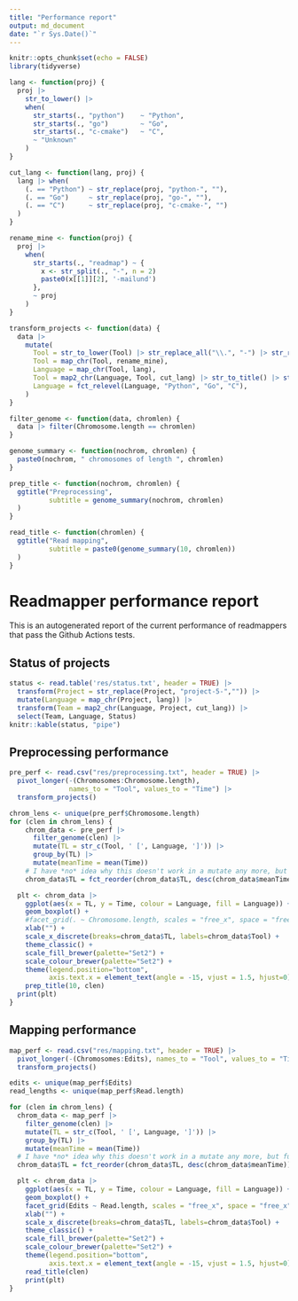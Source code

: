 ```yaml
---
title: "Performance report"
output: md_document
date: "`r Sys.Date()`"
---
```


```r
knitr::opts_chunk$set(echo = FALSE)
library(tidyverse)
```

```r
lang <- function(proj) {
  proj |> 
    str_to_lower() |>
    when(
      str_starts(., "python")    ~ "Python",
      str_starts(., "go")        ~ "Go",
      str_starts(., "c-cmake")   ~ "C",
      ~ "Unknown"
    )
}

cut_lang <- function(lang, proj) {
  lang |> when(
    (. == "Python") ~ str_replace(proj, "python-", ""),
    (. == "Go")     ~ str_replace(proj, "go-", ""),
    (. == "C")      ~ str_replace(proj, "c-cmake-", "")
  )
}

rename_mine <- function(proj) {
  proj |> 
    when(
      str_starts(., "readmap") ~ {
        x <- str_split(., "-", n = 2)
        paste0(x[[1]][2], '-mailund')
      },
      ~ proj
    )
}

transform_projects <- function(data) {
  data |>
    mutate(
      Tool = str_to_lower(Tool) |> str_replace_all("\\.", "-") |> str_replace("project-5-",""),
      Tool = map_chr(Tool, rename_mine),
      Language = map_chr(Tool, lang),
      Tool = map2_chr(Language, Tool, cut_lang) |> str_to_title() |> str_replace_all("-", " "),
      Language = fct_relevel(Language, "Python", "Go", "C"),
    ) 
}

filter_genome <- function(data, chromlen) {
  data |> filter(Chromosome.length == chromlen)
}

genome_summary <- function(nochrom, chromlen) {
  paste0(nochrom, " chromosomes of length ", chromlen)
}

prep_title <- function(nochrom, chromlen) {
  ggtitle("Preprocessing", 
          subtitle = genome_summary(nochrom, chromlen)
  )
}

read_title <- function(chromlen) {
  ggtitle("Read mapping", 
          subtitle = paste0(genome_summary(10, chromlen))
  )
}
```

# Readmapper performance report

This is an autogenerated report of the current performance of readmappers that pass the Github Actions tests.

## Status of projects

```r
status <- read.table('res/status.txt', header = TRUE) |>
  transform(Project = str_replace(Project, "project-5-","")) |>
  mutate(Language = map_chr(Project, lang)) |>
  transform(Team = map2_chr(Language, Project, cut_lang)) |>
  select(Team, Language, Status)
knitr::kable(status, "pipe")
```

## Preprocessing performance

```r
pre_perf <- read.csv("res/preprocessing.txt", header = TRUE) |>
  pivot_longer(-(Chromosomes:Chromosome.length), 
               names_to = "Tool", values_to = "Time") |>
  transform_projects()
```

```r
chrom_lens <- unique(pre_perf$Chromosome.length)
for (clen in chrom_lens) {
    chrom_data <- pre_perf |> 
      filter_genome(clen) |>
      mutate(TL = str_c(Tool, ' [', Language, ']')) |>
      group_by(TL) |> 
      mutate(meanTime = mean(Time))
    # I have *no* idea why this doesn't work in a mutate any more, but fuck it
    chrom_data$TL = fct_reorder(chrom_data$TL, desc(chrom_data$meanTime))

  plt <- chrom_data |> 
    ggplot(aes(x = TL, y = Time, colour = Language, fill = Language)) +
    geom_boxplot() +
    #facet_grid(. ~ Chromosome.length, scales = "free_x", space = "free_x") +
    xlab("") +
    scale_x_discrete(breaks=chrom_data$TL, labels=chrom_data$Tool) +
    theme_classic() +
    scale_fill_brewer(palette="Set2") +
    scale_colour_brewer(palette="Set2") +
    theme(legend.position="bottom", 
          axis.text.x = element_text(angle = -15, vjust = 1.5, hjust=0)) +
    prep_title(10, clen)
  print(plt)
}
```

## Mapping performance

```r
map_perf <- read.csv("res/mapping.txt", header = TRUE) |>
  pivot_longer(-(Chromosomes:Edits), names_to = "Tool", values_to = "Time") |>
  transform_projects()

edits <- unique(map_perf$Edits)
read_lengths <- unique(map_perf$Read.length)

for (clen in chrom_lens) {
  chrom_data <- map_perf |> 
    filter_genome(clen) |>
    mutate(TL = str_c(Tool, ' [', Language, ']')) |>
    group_by(TL) |> 
    mutate(meanTime = mean(Time))
  # I have *no* idea why this doesn't work in a mutate any more, but fuck it
  chrom_data$TL = fct_reorder(chrom_data$TL, desc(chrom_data$meanTime))

  plt <- chrom_data |> 
    ggplot(aes(x = TL, y = Time, colour = Language, fill = Language)) +
    geom_boxplot() +
    facet_grid(Edits ~ Read.length, scales = "free_x", space = "free_x") +
    xlab("") +
    scale_x_discrete(breaks=chrom_data$TL, labels=chrom_data$Tool) +
    theme_classic() +
    scale_fill_brewer(palette="Set2") +
    scale_colour_brewer(palette="Set2") +
    theme(legend.position="bottom", 
          axis.text.x = element_text(angle = -15, vjust = 1.5, hjust=0)) +
    read_title(clen)
    print(plt)
}
```
